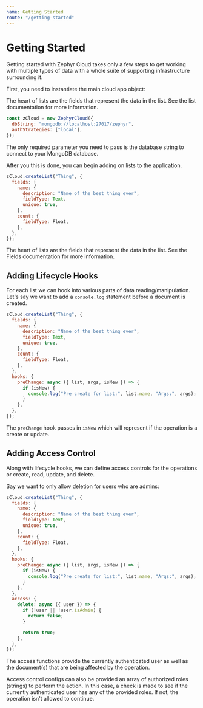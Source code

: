 ```yaml
---
name: Getting Started
route: "/getting-started"
---
```


# Getting Started

Getting started with Zephyr Cloud takes only a few steps to get working with multiple
types of data with a whole suite of supporting infrastructure surrounding it.

First, you need to instantiate the main cloud app object:

The heart of lists are the fields that represent the data in the list. See the list documentation for more information.

```javascript
const zCloud = new ZephyrCloud({
  dbString: "mongodb://localhost:27017/zephyr",
  authStrategies: ["local"],
});
```

The only required parameter you need to pass is the database string to connect to your MongoDB database.

After you this is done, you can begin adding on lists to the application.

```javascript
zCloud.createList("Thing", {
  fields: {
    name: {
      description: "Name of the best thing ever",
      fieldType: Text,
      unique: true,
    },
    count: {
      fieldType: Float,
    },
  },
});
```

The heart of lists are the fields that represent the data in the list. See the Fields documentation for more information.

## Adding Lifecycle Hooks

For each list we can hook into various parts of data reading/manipulation. Let's say we want to add a `console.log` statement
before a document is created.

```javascript
zCloud.createList("Thing", {
  fields: {
    name: {
      description: "Name of the best thing ever",
      fieldType: Text,
      unique: true,
    },
    count: {
      fieldType: Float,
    },
  },
  hooks: {
    preChange: async ({ list, args, isNew }) => {
      if (isNew) {
        console.log("Pre create for list:", list.name, "Args:", args);
      }
    },
  },
});
```

The `preChange` hook passes in `isNew` which will represent if the operation is a create or update.

## Adding Access Control

Along with lifecycle hooks, we can define access controls for the operations or create, read, update, and delete.

Say we want to only allow deletion for users who are admins:

```javascript
zCloud.createList("Thing", {
  fields: {
    name: {
      description: "Name of the best thing ever",
      fieldType: Text,
      unique: true,
    },
    count: {
      fieldType: Float,
    },
  },
  hooks: {
    preChange: async ({ list, args, isNew }) => {
      if (isNew) {
        console.log("Pre create for list:", list.name, "Args:", args);
      }
    },
  },
  access: {
    delete: async ({ user }) => {
      if (!user || !user.isAdmin) {
        return false;
      }

      return true;
    },
  },
});
```

The access functions provide the currently authenticated user as well as the document(s) that are being affected by the operation.

Access control configs can also be provided an array of authorized roles (strings) to perform the action. In this case, a check is made
to see if the currently authenticated user has any of the provided roles. If not, the operation isn't allowed to continue.
